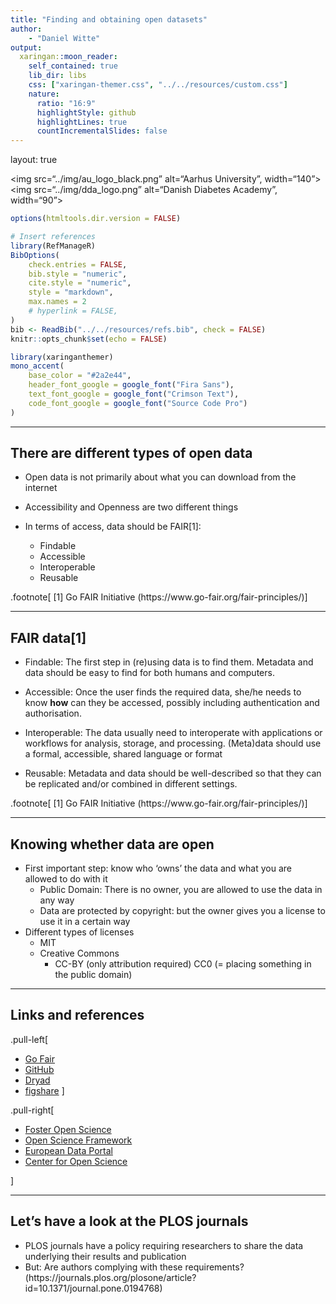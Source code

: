 ```yaml
---
title: "Finding and obtaining open datasets"
author: 
    - "Daniel Witte"
output:
  xaringan::moon_reader:
    self_contained: true
    lib_dir: libs
    css: ["xaringan-themer.css", "../../resources/custom.css"]
    nature:
      ratio: "16:9"
      highlightStyle: github
      highlightLines: true
      countIncrementalSlides: false
---
```


layout: true

<div class="my-footer">
<span>
<img src="../img/au_logo_black.png" alt="Aarhus University", width="140">
<img src="../img/dda_logo.png" alt="Danish Diabetes Academy", width="90">
</span>
</div> 

```r
options(htmltools.dir.version = FALSE)

# Insert references
library(RefManageR)
BibOptions(
    check.entries = FALSE,
    bib.style = "numeric",
    cite.style = "numeric",
    style = "markdown",
    max.names = 2
    # hyperlink = FALSE,
)
bib <- ReadBib("../../resources/refs.bib", check = FALSE)
knitr::opts_chunk$set(echo = FALSE)
```

```r
library(xaringanthemer)
mono_accent(
    base_color = "#2a2e44",
    header_font_google = google_font("Fira Sans"),
    text_font_google = google_font("Crimson Text"),
    code_font_google = google_font("Source Code Pro")
)
```

---

## There are different types of open data

- Open data is not primarily about what you can download from the internet

- Accessibility and Openness are two different things

- In terms of access, data should be FAIR[1]:
  - Findable
  - Accessible
  - Interoperable
  - Reusable


.footnote[
[1] Go FAIR Initiative (https://www.go-fair.org/fair-principles/)
]

---

## FAIR data[1]
- Findable: The first step in (re)using data is to find them. Metadata and data should be easy to find for both humans and computers.

- Accessible: Once the user finds the required data, she/he needs to know **how** can they be accessed, possibly including authentication and authorisation.

- Interoperable: The data usually need to interoperate with applications or workflows for analysis, storage, and processing. (Meta)data should use a formal, accessible, shared language or format

- Reusable: Metadata and data should be well-described so that they can be replicated and/or combined in different settings.


.footnote[
[1] Go FAIR Initiative (https://www.go-fair.org/fair-principles/)
]

---

## Knowing whether data are open

- First important step: know who 'owns' the data and what you are allowed to do with it
    - Public Domain: There is no owner, you are allowed to use the data in any way
    - Data are protected by copyright: but the owner gives you a license to use it in a certain way
  
- Different types of licenses
    - MIT
    - Creative Commons
        - CC-BY (only attribution required)
    CC0 (= placing something in the public domain)

---

## Links and references

.pull-left[

- [Go Fair]
- [GitHub]
- [Dryad]
- [figshare]
]

.pull-right[

- [Foster Open Science]
- [Open Science Framework]
- [European Data Portal]
- [Center for Open Science]

]


[Open Science Framework]: https://osf.io/
[European Data Portal]: https://www.europeandataportal.eu/
[GitHub]: https://github.com/
[Dryad]: https://datadryad.org/
[figshare]: https://figshare.com/
[Center for Open Science]: https://cos.io/
[Choose a License]: https://choosealicense.com/
[Creative Commons]: https://creativecommons.org/
[Go Fair]: https://www.go-fair.org/fair-principles/
[EU Turning FAIR into reality]: https://ec.europa.eu/info/sites/info/files/turning_fair_into_reality_0.pdf
[Plan S]: https://www.coalition-s.org/
[Foster Open Science]: https://www.fosteropenscience.eu/
[NIH data repositories]: https://www.nlm.nih.gov/NIHbmic/nih_data_sharing_repositories.html
[UK Data Archive]: http://data-archive.ac.uk/find/archive-catalogue
[YODA project]: https://yoda.yale.edu/
[Project Datasphere]: https://www.projectdatasphere.org/projectdatasphere/html/home
[ClinicalStudyDataRequest]: https://www.clinicalstudydatarequest.com/
[Nature recommended data repositories]: https://www.nature.com/sdata/policies/repositories


---

## Let's have a look at the PLOS journals

- PLOS journals have a policy requiring researchers to share the data underlying their results and publication
- But: Are authors complying with these requirements?
(https://journals.plos.org/plosone/article?id=10.1371/journal.pone.0194768)
